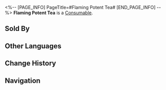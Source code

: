 <%-- [PAGE_INFO]
PageTitle=#Flaming Potent Tea#
[END_PAGE_INFO] --%>
{{Item Infobox
|id          = 401015
|image       = Item Flaming Potent Tea.png
|type        = Consumable
|invCategory = Consumables
|rarity      = 2
|effect      = Upon use, immediately causes all allies to lose HP equal to 5% of their Max HP, and increases their chance to resist Freeze by 30% for the next battle.
|description = A "tea" that is as colorful as stained glass and exudes a rich and enticing aroma. It is a beverage brewed and fermented from the essence of plants. It is a "tea" that can be ignited with just a spark. No matter how much the inspectors from the Realm-Keeping Commission interrogate him, the boss will always refer to this drink as a type of "tea."
|source1     = [[Omni-Synthesizer]]
|source2     = [[Du's Teahouse]]
}}
{{Description|''"The commodity tax rate and business permit dictate that what we sell here can only be called 'tea.' Do you understand?"''}}
'''Flaming Potent Tea''' is a [[Consumable]].

==Sold By==
{{Shop Availability}}

==Other Languages==
{{Other Languages
|en   = Flaming Potent Tea
|zhs  = 烈焰浓茶
|zht  = 烈焰濃茶
|ja   = 烈炎濃茶
|ko   = 화염차
|es   = Té flamaardiente
|fr   = Thé de Flammes intenses
|ru   = Пылающий крепкий чай
|th   = Flaming Potent Tea
|vi   = Trà Lửa Đậm Vị
|de   = Starker Flammentee
|id   = Flaming Potent Tea
|pt   = Infusão Flamejante
}}

==Change History==
{{Change History|2.0}}

==Navigation==
{{Consumable Navbox}}